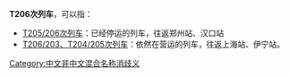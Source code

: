 '''T206次列车'''，可以指：
* [[T205/206次列车|T205/206次列车]]：已经停运的列车，往返郑州站、汉口站
* [[T206/203、T204/205次列车|T206/203、T204/205次列车]]：依然在营运的列车，往返上海站、伊宁站。
{{disambig}}
[[Category:中文非中文混合名称消歧义|Category:中文非中文混合名称消歧义]]